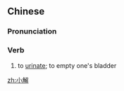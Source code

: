 ==Chinese==
{{zh-forms}}

===Pronunciation===
{{zh-pron
|m=xiǎojiě
|c=siu2 gaai2
|mn=siáu-kái
|cat=v
}}

===Verb===
{{zh-verb}}

# to [[urinate]]; to empty one's bladder

[[zh:小解]]